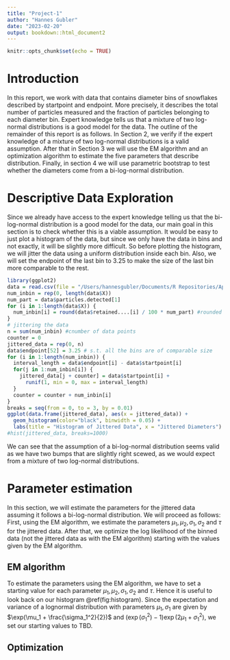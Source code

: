 ```yaml
---
title: "Project-1"
author: "Hannes Gubler"
date: "2023-02-20"
output: bookdown::html_document2
---
```


```r
knitr::opts_chunk$set(echo = TRUE)
```

# Introduction

In this report, we work with data that contains diameter bins of snowflakes described by startpoint and endpoint. More precisely, it describes the total number of particles measured and the fraction of particles belonging to each diameter bin.
Expert knowledge tells us that a mixture of two log-normal distributions is a good model for the data.
The outline of the remainder of this report is as follows. In Section 2, we verify if the expert knowledge of a mixture of two log-normal distributions is a valid assumption. After that in Section 3 we will use the EM algorithm and an optimization algorithm to estimate the five parameters that describe distribution. Finally, in section 4 we will use parametric bootstrap to test whether the diameters come from a bi-log-normal distribution.

# Descriptive Data Exploration

Since we already have access to the expert knowledge telling us that the bi-log-normal distribution is a good model for the data, our main goal in this section is to check whether this is a viable assumption. It would be easy to just plot a histogram of the data, but since we only have the data in bins and not exactly, it will be slightly more difficult. So before plotting the histogram, we will jitter the data using a uniform distribution inside each bin. Also, we will set the endpoint of the last bin to 3.25 to make the size of the last bin more comparable to the rest.

```r
library(ggplot2)
data = read.csv(file = "/Users/hannesgubler/Documents/R Repositories/AppStat-351475/Project-1/1_snow_particles.csv")
num_inbin = rep(0, length(data$X))
num_part = data$particles.detected[1]
for (i in 1:length(data$X)) {
  num_inbin[i] = round(data$retained....[i] / 100 * num_part) #rounded number of data in the i-th bin, need to jitter the data in the next step
}
# jittering the data
n = sum(num_inbin) #cnumber of data points
counter = 0
jittered_data = rep(0, n) 
data$endpoint[52] = 3.25 # s.t. all the bins are of comparable size
for (i in 1:length(num_inbin)) {
  interval_length = data$endpoint[i] - data$startpoint[i]
  for(j in 1:num_inbin[i]) {
    jittered_data[j + counter] = data$startpoint[i] + 
      runif(1, min = 0, max = interval_length)
  }
  counter = counter + num_inbin[i]
}
breaks = seq(from = 0, to = 3, by = 0.01)
ggplot(data.frame(jittered_data), aes(x = jittered_data)) + 
  geom_histogram(color="black", binwidth = 0.05) + 
  labs(title = "Histogram of Jittered Data", x = "Jittered Diameters")
#hist(jittered_data, breaks=1000)
```

We can see that the assumption of a bi-log-normal distribution seems valid as we have two bumps that are slightly right scewed, as we would expect from a mixture of two log-normal distributions.

# Parameter estimation

In this section, we will estimate the parameters for the jittered data assuming it follows a bi-log-normal distribution. We will proceed as follows: First, using the EM algorithm, we estimate the parameters $\mu_1, \mu_2, \sigma_1, \sigma_2$ and $\tau$ for the jittered data. After that, we optimize the log likelihood of the binned data (not the jittered data as with the EM algorithm) starting with the values given by the EM algorithm.

## EM algorithm

To estimate the parameters using the EM algorithm, we have to set a starting value for each parameter $\mu_1, \mu_2, \sigma_1, \sigma_2$ and $\tau$. Hence it is useful to look back on our histogram \@ref(fig:histogram). Since the expectation and variance of a lognormal distribution with parameters $\mu_1, \sigma_1$ are given by $\exp(\mu_1 + \frac{\sigma_1^2}{2})$ and $(\exp(\sigma_1^2)-1)\exp(2\mu_1+\sigma_1^2)$, we set our starting values to TBD.

## Optimization
